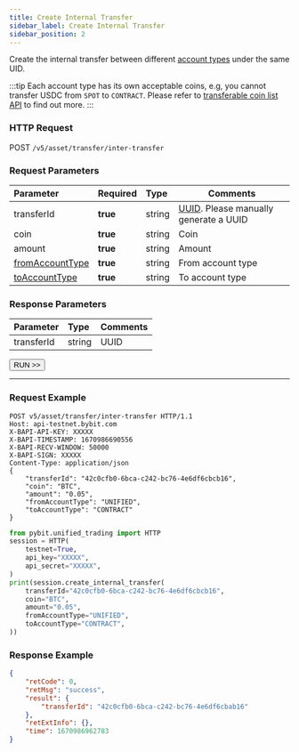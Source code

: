 ```yaml
---
title: Create Internal Transfer
sidebar_label: Create Internal Transfer
sidebar_position: 2
---
```


Create the internal transfer between different [account types](../enum#accounttype) under the same UID.

:::tip
Each account type has its own acceptable coins, e.g, you cannot transfer USDC from `SPOT` to `CONTRACT`.
Please refer to [transferable coin list API](transferable-coin#) to find out more.
:::

### HTTP Request
POST `/v5/asset/transfer/inter-transfer`

### Request Parameters
| Parameter | Required | Type | Comments|
|:----- |:-------|:-----|------ |
|transferId |**true** |string |[UUID](https://www.uuidgenerator.net/dev-corner). Please manually generate a UUID |
|coin |**true** |string |Coin |
|amount |**true** |string |Amount |
|[fromAccountType](../enum#accounttype) |**true** |string |From account type |
|[toAccountType](../enum#accounttype) |**true** |string |To account type |

### Response Parameters
| Parameter | Type | Comments|
|:----- |:-----|----- |
|transferId |string|UUID |

<a href="/api-explorer/v5/asset/create-inter-transfer"><Button>RUN >></Button></a>

---

### Request Example

<Tabs groupId="programming-languages">
<TabItem value="http" label="HTTP">

```http
POST v5/asset/transfer/inter-transfer HTTP/1.1
Host: api-testnet.bybit.com
X-BAPI-API-KEY: XXXXX
X-BAPI-TIMESTAMP: 1670986690556
X-BAPI-RECV-WINDOW: 50000
X-BAPI-SIGN: XXXXX
Content-Type: application/json
{
    "transferId": "42c0cfb0-6bca-c242-bc76-4e6df6cbcb16",
    "coin": "BTC",
    "amount": "0.05",
    "fromAccountType": "UNIFIED",
    "toAccountType": "CONTRACT"
}
```

</TabItem>
<TabItem value="python" label="Python">

```python
from pybit.unified_trading import HTTP
session = HTTP(
    testnet=True,
    api_key="XXXXX",
    api_secret="XXXXX",
)
print(session.create_internal_transfer(
    transferId="42c0cfb0-6bca-c242-bc76-4e6df6cbcb16",
    coin="BTC",
    amount="0.05",
    fromAccountType="UNIFIED",
    toAccountType="CONTRACT",
))
```

</TabItem>
</Tabs>

### Response Example

```json
{
    "retCode": 0,
    "retMsg": "success",
    "result": {
        "transferId": "42c0cfb0-6bca-c242-bc76-4e6df6cbab16"
    },
    "retExtInfo": {},
    "time": 1670986962783
}
```
